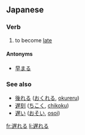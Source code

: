 ==Japanese==
{{ja-kanjitab|遅}}

===Verb===
{{ja-verb|kk|type=2|tr=intrans|hira=おくれる|rom=okureru}}

# to become [[late]]

====Antonyms====
* [[早まる]]

===See also===
* [[後れる]] ([[おくれる]], [[okureru]])
* [[遅刻]] ([[ちこく]], [[chikoku]])
* [[遅い]] ([[おそい]], [[osoi]])

[[fr:遅れる]]
[[li:遅れる]]